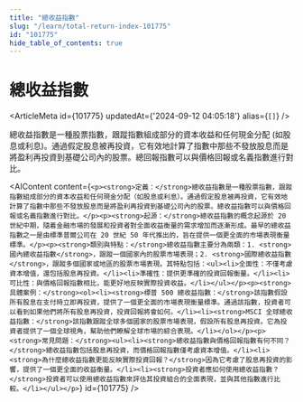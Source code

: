 ```yaml
---
title: "總收益指數"
slug: "/learn/total-return-index-101775"
id: "101775"
hide_table_of_contents: true
---
```



# 總收益指數

<ArticleMeta id={101775} updatedAt={'2024-09-12 04:05:18'} alias={`[]`} />
<div className='border-solid border-b border-t-0 my-4 border-[var(--ifm-color-gray-300)]' />

總收益指數是一種股票指數，跟蹤指數組成部分的資本收益和任何現金分配 (如股息或利息)。通過假定股息被再投資，它有效地計算了指數中那些不發放股息而是將盈利再投資到基礎公司內的股票。總回報指數可以與價格回報或名義指數進行對比。

<AIContent content={`<p><strong>定義：</strong>總收益指數是一種股票指數，跟蹤指數組成部分的資本收益和任何現金分配（如股息或利息）。通過假定股息被再投資，它有效地計算了指數中那些不發放股息而是將盈利再投資到基礎公司內的股票。總收益指數可以與價格回報或名義指數進行對比。</p><p><strong>起源：</strong>總收益指數的概念起源於 20 世紀中期，隨着金融市場的發展和投資者對全面收益衡量的需求增加而逐漸形成。最早的總收益指數之一是由標準普爾公司在 20 世紀 50 年代推出的，旨在提供一個更全面的市場表現衡量標準。</p><p><strong>類別與特點：</strong>總收益指數主要分為兩類：1. <strong>國內總收益指數</strong>，跟蹤一個國家內的股票市場表現；2. <strong>國際總收益指數</strong>，跟蹤多個國家或地區的股票市場表現。其特點包括：<ul><li>全面性：不僅考慮資本增值，還包括股息再投資。</li><li>準確性：提供更準確的投資回報衡量。</li><li>可比性：與價格回報指數相比，能更好地反映實際投資收益。</li></ul></p><p><strong>具體案例：</strong><ol><li><strong>標普 500 總收益指數：</strong>該指數假設所有股息在支付時立即再投資，提供了一個更全面的市場表現衡量標準。通過該指數，投資者可以看到如果他們將所有股息再投資，投資回報將會如何。</li><li><strong>MSCI 全球總收益指數：</strong>該指數跟蹤全球多個國家的股票市場表現，假設所有股息再投資。它為投資者提供了一個全球視角，幫助他們瞭解全球市場的綜合表現。</li></ol></p><p><strong>常見問題：</strong><ul><li><strong>總收益指數與價格回報指數有何不同？</strong>總收益指數包括股息再投資，而價格回報指數僅考慮資本增值。</li><li><strong>為什麼總收益指數更能反映實際投資回報？</strong>因為它考慮了股息再投資的影響，提供了一個更全面的收益衡量。</li><li><strong>投資者應如何使用總收益指數？</strong>投資者可以使用總收益指數來評估其投資組合的全面表現，並與其他指數進行比較。</li></ul></p>`} id={101775} />
